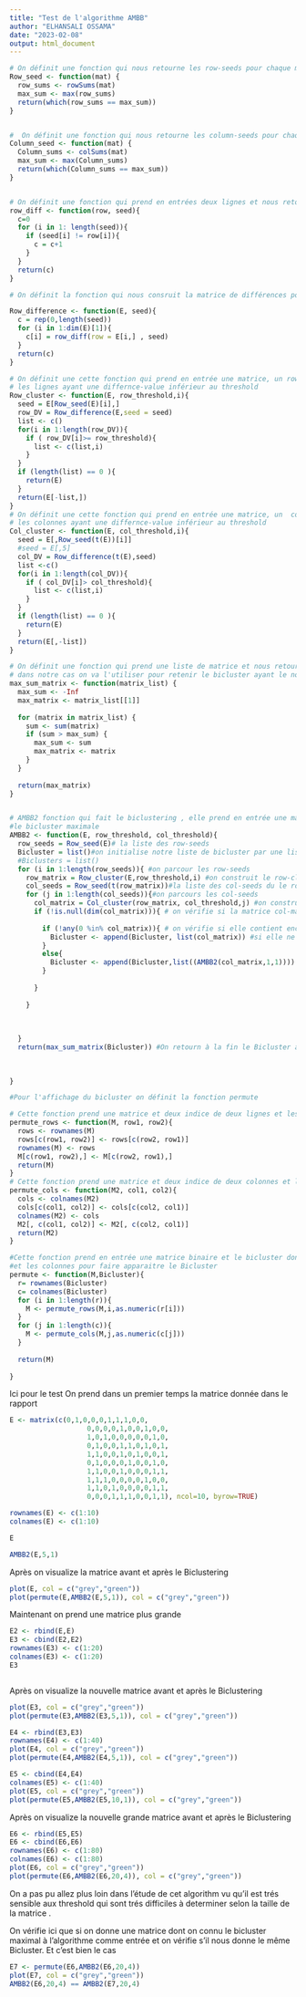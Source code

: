 ---
title: "Test de l'algorithme AMBB"
author: "ELHANSALI OSSAMA"
date: "2023-02-08"
output: html_document
---
```{r}
# On définit une fonction qui nous retourne les row-seeds pour chaque matrice
Row_seed <- function(mat) {
  row_sums <- rowSums(mat)
  max_sum <- max(row_sums)
  return(which(row_sums == max_sum))
}


#  On définit une fonction qui nous retourne les column-seeds pour chaque matrice
Column_seed <- function(mat) {
  Column_sums <- colSums(mat)
  max_sum <- max(Column_sums)
  return(which(Column_sums == max_sum))
}


# On définit une fonction qui prend en entrées deux lignes et nous retournes le nombre de différences entre eux
row_diff <- function(row, seed){
  c=0
  for (i in 1: length(seed)){
    if (seed[i] != row[i]){
      c = c+1
    } 
  }
  return(c)
}

# On définit la fonction qui nous consruit la matrice de différences pour toutes les lignes selon le seed 

Row_difference <- function(E, seed){
  c = rep(0,length(seed))
  for (i in 1:dim(E)[1]){
    c[i] = row_diff(row = E[i,] , seed)
  }
  return(c)
}

# On définit une cette fonction qui prend en entrée une matrice, un row threshold et un seed, et nous retourne retient que 
# les lignes ayant une differnce-value inférieur au threshold
Row_cluster <- function(E, row_threshold,i){
  seed = E[Row_seed(E)[i],]
  row_DV = Row_difference(E,seed = seed)
  list <- c()
  for(i in 1:length(row_DV)){
    if ( row_DV[i]>= row_threshold){
      list <- c(list,i)
    }
  }
  if (length(list) == 0 ){
    return(E) 
  }
  return(E[-list,])
}
# On définit une cette fonction qui prend en entrée une matrice, un  column-threshold et un col-seed, et nous retourne retient que 
# les colonnes ayant une differnce-value inférieur au threshold
Col_cluster <- function(E, col_threshold,i){
  seed = E[,Row_seed(t(E))[i]]
  #seed = E[,5]
  col_DV = Row_difference(t(E),seed)
  list <-c()
  for(i in 1:length(col_DV)){
    if ( col_DV[i]> col_threshold){
      list <- c(list,i)
    }
  }
  if (length(list) == 0 ){
    return(E) 
  }
  return(E[,-list])
}

# On définit une fonction qui prend une liste de matrice et nous retourne la matrice ayant la somme des valeurs maximale
# dans notre cas on va l'utiliser pour retenir le bicluster ayant le nombre maximal des 1 
max_sum_matrix <- function(matrix_list) {
  max_sum <- -Inf
  max_matrix <- matrix_list[[1]]
  
  for (matrix in matrix_list) {
    sum <- sum(matrix)
    if (sum > max_sum) {
      max_sum <- sum
      max_matrix <- matrix
    }
  }
  
  return(max_matrix)
}


# AMBB2 fonction qui fait le biclustering , elle prend en entrée une matrice binaire, un row-threshold et un col-threshold et retourne
#le bicluster maximale
AMBB2 <- function(E, row_threshold, col_threshold){
  row_seeds = Row_seed(E)# la liste des row-seeds
  Bicluster = list()#on initialise notre liste de bicluster par une liste vide
  #Biclusters = list()
  for (i in 1:length(row_seeds)){ #on parcour les row-seeds 
    row_matrix = Row_cluster(E,row_threshold,i) #on construit le row-cluster selon la valeur du row-threshold
    col_seeds = Row_seed(t(row_matrix))#la liste des col-seeds du le row-cluster
    for (j in 1:length(col_seeds)){#on parcours les col-seeds
      col_matrix = Col_cluster(row_matrix, col_threshold,j) #on construit le Col-cluster selon chaque seed
      if (!is.null(dim(col_matrix))){ # on vérifie si la matrice col-matrixest bien définie
        
        if (!any(0 %in% col_matrix)){ # on vérifie si elle contient encore des 0 
          Bicluster <- append(Bicluster, list(col_matrix)) #si elle ne contient pas des 0 on la rajoute à notre liste de Biclusters
        }
        else{
          Bicluster <- append(Bicluster,list((AMBB2(col_matrix,1,1)))) #sinon on refait le même processus pour la col-matrix
        }
        
      }
      
    }
    
    
    
  }
  return(max_sum_matrix(Bicluster)) #On retourn à la fin le Bicluster ayant le nombre maximal des 1
  
  
  
}

#Pour l'affichage du bicluster on définit la fonction permute

# Cette fonction prend une matrice et deux indice de deux lignes et les permute
permute_rows <- function(M, row1, row2){
  rows <- rownames(M)
  rows[c(row1, row2)] <- rows[c(row2, row1)]
  rownames(M) <- rows
  M[c(row1, row2),] <- M[c(row2, row1),]
  return(M)
}
# Cette fonction prend une matrice et deux indice de deux colonnes et les permute
permute_cols <- function(M2, col1, col2){
  cols <- colnames(M2)
  cols[c(col1, col2)] <- cols[c(col2, col1)]
  colnames(M2) <- cols
  M2[, c(col1, col2)] <- M2[, c(col2, col1)]
  return(M2)
}

#Cette fonction prend en entrée une matrice binaire et le bicluster donée par l'algorithme et réarange les lignes
#et les colonnes pour faire apparaitre le Bicluster 
permute <- function(M,Bicluster){
  r= rownames(Bicluster)
  c= colnames(Bicluster)
  for (i in 1:length(r)){
    M <- permute_rows(M,i,as.numeric(r[i]))
  }
  for (j in 1:length(c)){
    M <- permute_cols(M,j,as.numeric(c[j]))
  }
  
  return(M)
  
}


```

Ici pour le test On prend dans un premier temps la matrice donnée dans le rapport 
```{r}
E <- matrix(c(0,1,0,0,0,1,1,1,0,0,
                   0,0,0,0,1,0,0,1,0,0,
                   1,0,1,0,0,0,0,0,1,0,
                   0,1,0,0,1,1,0,1,0,1,
                   1,1,0,0,1,0,1,0,0,1,
                   0,1,0,0,0,1,0,0,1,0,
                   1,1,0,0,1,0,0,0,1,1,
                   1,1,1,0,0,0,0,1,0,0,
                   1,1,0,1,0,0,0,0,1,1,
                   0,0,0,1,1,1,0,0,1,1), ncol=10, byrow=TRUE)

rownames(E) <- c(1:10)
colnames(E) <- c(1:10)
```


```{r}
E
```

```{r}
AMBB2(E,5,1)
```
Après on visualize la matrice avant et après le Biclustering
```{r}
plot(E, col = c("grey","green"))
plot(permute(E,AMBB2(E,5,1)), col = c("grey","green"))
```
Maintenant on prend une matrice plus grande
```{r}
E2 <- rbind(E,E)
E3 <- cbind(E2,E2)
rownames(E3) <- c(1:20)
colnames(E3) <- c(1:20)
E3
```
```{r}

```

Après on visualize la nouvelle matrice avant et après le Biclustering
```{r}
plot(E3, col = c("grey","green"))
plot(permute(E3,AMBB2(E3,5,1)), col = c("grey","green"))
```
```{r}
E4 <- rbind(E3,E3)
rownames(E4) <- c(1:40)
plot(E4, col = c("grey","green"))
plot(permute(E4,AMBB2(E4,5,1)), col = c("grey","green"))
```

```{r}
E5 <- cbind(E4,E4)
colnames(E5) <- c(1:40)
plot(E5, col = c("grey","green"))
plot(permute(E5,AMBB2(E5,10,1)), col = c("grey","green"))

```
Après on visualize la nouvelle grande matrice avant et après le Biclustering
```{r}
E6 <- rbind(E5,E5)
E6 <- cbind(E6,E6)
rownames(E6) <- c(1:80)
colnames(E6) <- c(1:80)
plot(E6, col = c("grey","green"))
plot(permute(E6,AMBB2(E6,20,4)), col = c("grey","green"))
```
On a pas pu allez plus loin dans l'étude de cet algorithm vu qu'il est trés sensible aux threshold qui sont trés difficiles à determiner selon la taille de la matrice .


On vérifie ici que si on donne une matrice dont on connu le bicluster maximal à l'algorithme comme entrée et on vérifie s'il nous donne le même Bicluster. Et c'est bien le cas 
```{r}
E7 <- permute(E6,AMBB2(E6,20,4))
plot(E7, col = c("grey","green"))
AMBB2(E6,20,4) == AMBB2(E7,20,4)
```








